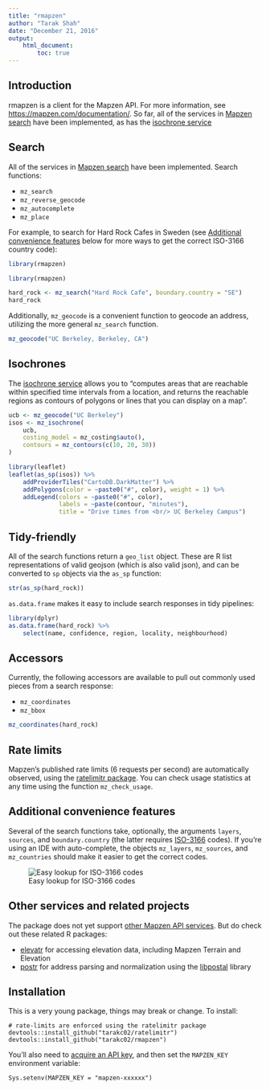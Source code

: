 ```yaml
---
title: "rmapzen"
author: "Tarak Shah"
date: "December 21, 2016"
output: 
    html_document:
        toc: true
---
```


## Introduction

rmapzen is a client for the Mapzen API. For more information, see [https://mapzen.com/documentation/](https://mapzen.com/documentation/). So far, all of the services in [Mapzen search](https://mapzen.com/documentation/search/) have been implemented, as has the [isochrone service](https://mapzen.com/documentation/mobility/isochrone/api-reference/)

## Search

All of the services in [Mapzen search](https://mapzen.com/documentation/search/) have been implemented. Search functions:

* `mz_search`
* `mz_reverse_geocode`
* `mz_autocomplete`
* `mz_place`

For example, to search for Hard Rock Cafes in Sweden (see [Additional convenience features](#additional-convenience-features) below for more ways to get the correct ISO-3166 country code):

```r
library(rmapzen)
```

```r
library(rmapzen)

hard_rock <- mz_search("Hard Rock Cafe", boundary.country = "SE")
hard_rock
```

Additionally, `mz_geocode` is a convenient function to geocode an address, utilizing the more general `mz_search` function.

```r
mz_geocode("UC Berkeley, Berkeley, CA")
```

## Isochrones

The [isochrone service](https://mapzen.com/documentation/mobility/isochrone/api-reference/) allows you to "computes areas that are reachable within specified time intervals from a location, and returns the reachable regions as contours of polygons or lines that you can display on a map".

```r
ucb <- mz_geocode("UC Berkeley")
isos <- mz_isochrone(
    ucb,
    costing_model = mz_costing$auto(),
    contours = mz_contours(c(10, 20, 30))
)

library(leaflet)
leaflet(as_sp(isos)) %>%
    addProviderTiles("CartoDB.DarkMatter") %>%
    addPolygons(color = ~paste0("#", color), weight = 1) %>%
    addLegend(colors = ~paste0("#", color), 
              labels = ~paste(contour, "minutes"),
              title = "Drive times from <br/> UC Berkeley Campus")
```

## Tidy-friendly

All of the search functions return a `geo_list` object. These are R list representations of valid geojson (which is also valid json), and can be converted to `sp` objects via the `as_sp` function:

```r
str(as_sp(hard_rock))
```



`as.data.frame` makes it easy to include search responses in tidy pipelines:

```r
library(dplyr)
as.data.frame(hard_rock) %>%
    select(name, confidence, region, locality, neighbourhood)
```


## Accessors

Currently, the following accessors are available to pull out commonly used 
pieces from a search response:

* `mz_coordinates`
* `mz_bbox`

```r
mz_coordinates(hard_rock)
```

## Rate limits

Mapzen's published rate limits (6 requests per second) are automatically observed, using the [ratelimitr package](https://github.com/tarakc02/ratelimitr). You can check usage statistics at any time using the function `mz_check_usage`.

## Additional convenience features

Several of the search functions take, optionally, the arguments `layers`, `sources`, and `boundary.country` (the latter requires [ISO-3166](https://en.wikipedia.org/wiki/ISO_3166) codes). If you're using an IDE with auto-complete, the objects `mz_layers`, `mz_sources`, and `mz_countries` should make it easier to get the correct codes.

![Easy lookup for ISO-3166 codes](fig/mz-countries.png)

## Other services and related projects

The package does not yet support [other Mapzen API services](https://mapzen.com/documentation/). But do check out these related R packages:

* [elevatr](https://github.com/jhollist/elevatr) for accessing elevation data, including Mapzen Terrain and Elevation
* [postr](https://github.com/Ironholds/poster) for address parsing and normalization using the [libpostal](https://github.com/openvenues/libpostal) library

## Installation

This is a very young package, things may break or change. To install:

```
# rate-limits are enforced using the ratelimitr package
devtools::install_github("tarakc02/ratelimitr")
devtools::install_github("tarakc02/rmapzen")
```

You'll also need to [acquire an API key](https://mapzen.com/developers), and then set the `MAPZEN_KEY` environment variable:

```
Sys.setenv(MAPZEN_KEY = "mapzen-xxxxxx")
```

